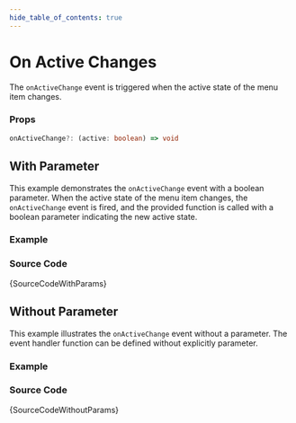 ```yaml
---
hide_table_of_contents: true
---
```



# On Active Changes

The `onActiveChange` event is triggered when the active state of the menu item changes.

### Props

```ts noCopy
onActiveChange?: (active: boolean) => void
```

## With Parameter

This example demonstrates the `onActiveChange` event with a boolean parameter. When the active state of the menu item changes, the `onActiveChange` event is fired, and the provided function is called with a boolean parameter indicating the new active state.

### Example

<IframeWindow url='https://demos.themeselection.com/materio-mui-react-nextjs-admin-template/demo-1/en/menu-examples/horizontal-menu/menu-item/on-active-change/with-params' />

### Source Code

<TsToJsCodeSnippet>{SourceCodeWithParams}</TsToJsCodeSnippet>

## Without Parameter

This example illustrates the `onActiveChange` event without a parameter. The event handler function can be defined without explicitly parameter.

### Example

<IframeWindow url='https://demos.themeselection.com/materio-mui-react-nextjs-admin-template/demo-1/en/menu-examples/horizontal-menu/menu-item/on-active-change/without-params' />

### Source Code

<TsToJsCodeSnippet>{SourceCodeWithoutParams}</TsToJsCodeSnippet>
